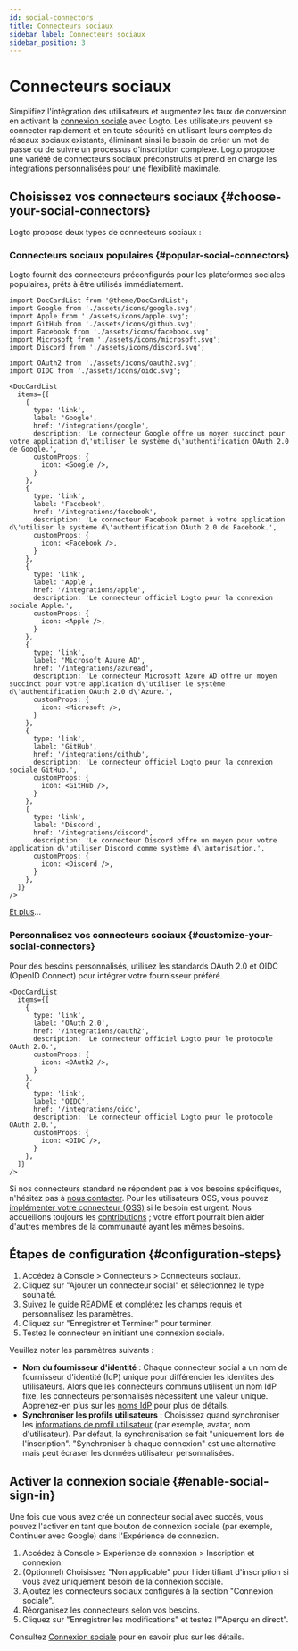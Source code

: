 ```yaml
---
id: social-connectors
title: Connecteurs sociaux
sidebar_label: Connecteurs sociaux
sidebar_position: 3
---
```


# Connecteurs sociaux

Simplifiez l'intégration des utilisateurs et augmentez les taux de conversion en activant la [connexion sociale](/end-user-flows/sign-up-and-sign-in/social-sign-in) avec Logto. Les utilisateurs peuvent se connecter rapidement et en toute sécurité en utilisant leurs comptes de réseaux sociaux existants, éliminant ainsi le besoin de créer un mot de passe ou de suivre un processus d'inscription complexe. Logto propose une variété de connecteurs sociaux préconstruits et prend en charge les intégrations personnalisées pour une flexibilité maximale.

## Choisissez vos connecteurs sociaux \{#choose-your-social-connectors}

Logto propose deux types de connecteurs sociaux :

### Connecteurs sociaux populaires \{#popular-social-connectors}

Logto fournit des connecteurs préconfigurés pour les plateformes sociales populaires, prêts à être utilisés immédiatement.

```mdx-code-block
import DocCardList from '@theme/DocCardList';
import Google from './assets/icons/google.svg';
import Apple from './assets/icons/apple.svg';
import GitHub from './assets/icons/github.svg';
import Facebook from './assets/icons/facebook.svg';
import Microsoft from './assets/icons/microsoft.svg';
import Discord from './assets/icons/discord.svg';

import OAuth2 from './assets/icons/oauth2.svg';
import OIDC from './assets/icons/oidc.svg';

<DocCardList
  items={[
    {
      type: 'link',
      label: 'Google',
      href: '/integrations/google',
      description: 'Le connecteur Google offre un moyen succinct pour votre application d\'utiliser le système d\'authentification OAuth 2.0 de Google.',
      customProps: {
        icon: <Google />,
      }
    },
    {
      type: 'link',
      label: 'Facebook',
      href: '/integrations/facebook',
      description: 'Le connecteur Facebook permet à votre application d\'utiliser le système d\'authentification OAuth 2.0 de Facebook.',
      customProps: {
        icon: <Facebook />,
      }
    },
    {
      type: 'link',
      label: 'Apple',
      href: '/integrations/apple',
      description: 'Le connecteur officiel Logto pour la connexion sociale Apple.',
      customProps: {
        icon: <Apple />,
      }
    },
    {
      type: 'link',
      label: 'Microsoft Azure AD',
      href: '/integrations/azuread',
      description: 'Le connecteur Microsoft Azure AD offre un moyen succinct pour votre application d\'utiliser le système d\'authentification OAuth 2.0 d\'Azure.',
      customProps: {
        icon: <Microsoft />,
      }
    },
    {
      type: 'link',
      label: 'GitHub',
      href: '/integrations/github',
      description: 'Le connecteur officiel Logto pour la connexion sociale GitHub.',
      customProps: {
        icon: <GitHub />,
      }
    },
    {
      type: 'link',
      label: 'Discord',
      href: '/integrations/discord',
      description: 'Le connecteur Discord offre un moyen pour votre application d\'utiliser Discord comme système d\'autorisation.',
      customProps: {
        icon: <Discord />,
      }
    },
  ]}
/>
```

[Et plus](/integrations)...

### Personnalisez vos connecteurs sociaux \{#customize-your-social-connectors}

Pour des besoins personnalisés, utilisez les standards OAuth 2.0 et OIDC (OpenID Connect) pour intégrer votre fournisseur préféré.

```mdx-code-block
<DocCardList
  items={[
    {
      type: 'link',
      label: 'OAuth 2.0',
      href: '/integrations/oauth2',
      description: 'Le connecteur officiel Logto pour le protocole OAuth 2.0.',
      customProps: {
        icon: <OAuth2 />,
      }
    },
    {
      type: 'link',
      label: 'OIDC',
      href: '/integrations/oidc',
      description: 'Le connecteur officiel Logto pour le protocole OAuth 2.0.',
      customProps: {
        icon: <OIDC />,
      }
    },
  ]}
/>
```

Si nos connecteurs standard ne répondent pas à vos besoins spécifiques, n'hésitez pas à [nous contacter](https://logto.productlane.com/roadmap). Pour les utilisateurs OSS, vous pouvez [implémenter votre connecteur (OSS)](/logto-oss/develop-your-connector/implement-connectors#build-a-social-connector) si le besoin est urgent. Nous accueillons toujours les [contributions](/logto-oss/contribution) ; votre effort pourrait bien aider d'autres membres de la communauté ayant les mêmes besoins.

## Étapes de configuration \{#configuration-steps}

1. Accédez à <CloudLink to="/connectors/social">Console > Connecteurs > Connecteurs sociaux</CloudLink>.
2. Cliquez sur "Ajouter un connecteur social" et sélectionnez le type souhaité.
3. Suivez le guide README et complétez les champs requis et personnalisez les paramètres.
4. Cliquez sur "Enregistrer et Terminer" pour terminer.
5. Testez le connecteur en initiant une connexion sociale.

Veuillez noter les paramètres suivants :

- **Nom du fournisseur d'identité** : Chaque connecteur social a un nom de fournisseur d'identité (IdP) unique pour différencier les identités des utilisateurs. Alors que les connecteurs communs utilisent un nom IdP fixe, les connecteurs personnalisés nécessitent une valeur unique. Apprenez-en plus sur les [noms IdP](/connectors/connector-data-structure#target-identity-provider-name) pour plus de détails.
- **Synchroniser les profils utilisateurs** : Choisissez quand synchroniser les [informations de profil utilisateur](/user-management/user-data#social-identities) (par exemple, avatar, nom d'utilisateur). Par défaut, la synchronisation se fait "uniquement lors de l'inscription". "Synchroniser à chaque connexion" est une alternative mais peut écraser les données utilisateur personnalisées.

## Activer la connexion sociale \{#enable-social-sign-in}

Une fois que vous avez créé un connecteur social avec succès, vous pouvez l'activer en tant que bouton de connexion sociale (par exemple, Continuer avec Google) dans l'Expérience de connexion.

1. Accédez à <CloudLink to="/sign-in-experience/sign-up-and-sign-in">Console > Expérience de connexion > Inscription et connexion</CloudLink>.
2. (Optionnel) Choisissez "Non applicable" pour l'identifiant d'inscription si vous avez uniquement besoin de la connexion sociale.
3. Ajoutez les connecteurs sociaux configurés à la section "Connexion sociale".
4. Réorganisez les connecteurs selon vos besoins.
5. Cliquez sur "Enregistrer les modifications" et testez l'"Aperçu en direct".

Consultez [Connexion sociale](/end-user-flows/sign-up-and-sign-in/social-sign-in) pour en savoir plus sur les détails.
